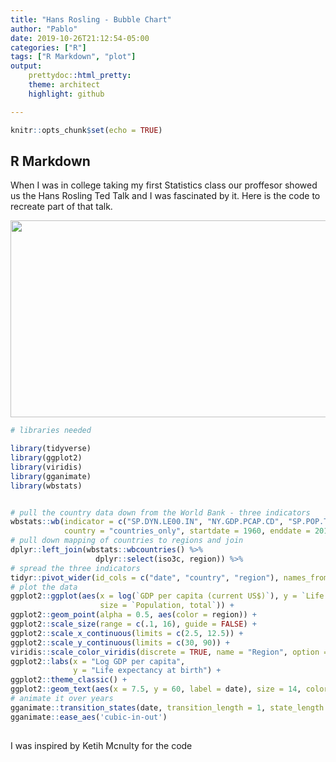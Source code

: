 ---
title: "Hans Rosling - Bubble Chart"
author: "Pablo"
date: 2019-10-26T21:12:54-05:00
categories: ["R"]
tags: ["R Markdown", "plot"]
output: 
    prettydoc::html_pretty:
    theme: architect
    highlight: github

---

```{r setup, include=FALSE}
knitr::opts_chunk$set(echo = TRUE)
```

## R Markdown

When I was in college taking my first Statistics class our proffesor showed us the Hans Rosling Ted Talk and I was fascinated by it. Here is the code to recreate part of that talk.

![](https://youtu.be/hVimVzgtD6w){width="560" height="315"}




```{r warning = FALSE, error = FALSE, message = FALSE}
# libraries needed

library(tidyverse)
library(ggplot2)
library(viridis)
library(gganimate)
library(wbstats)


# pull the country data down from the World Bank - three indicators
wbstats::wb(indicator = c("SP.DYN.LE00.IN", "NY.GDP.PCAP.CD", "SP.POP.TOTL"), 
            country = "countries_only", startdate = 1960, enddate = 2018)  %>% 
# pull down mapping of countries to regions and join
dplyr::left_join(wbstats::wbcountries() %>% 
                   dplyr::select(iso3c, region)) %>% 
# spread the three indicators
tidyr::pivot_wider(id_cols = c("date", "country", "region"), names_from = indicator, values_from = value) %>% 
# plot the data
ggplot2::ggplot(aes(x = log(`GDP per capita (current US$)`), y = `Life expectancy at birth, total (years)`,
                    size = `Population, total`)) +
ggplot2::geom_point(alpha = 0.5, aes(color = region)) +
ggplot2::scale_size(range = c(.1, 16), guide = FALSE) +
ggplot2::scale_x_continuous(limits = c(2.5, 12.5)) +
ggplot2::scale_y_continuous(limits = c(30, 90)) +
viridis::scale_color_viridis(discrete = TRUE, name = "Region", option = "viridis") +
ggplot2::labs(x = "Log GDP per capita",
              y = "Life expectancy at birth") +
ggplot2::theme_classic() +
ggplot2::geom_text(aes(x = 7.5, y = 60, label = date), size = 14, color = 'lightgrey', family = 'Oswald') +
# animate it over years
gganimate::transition_states(date, transition_length = 1, state_length = 1) +
gganimate::ease_aes('cubic-in-out')
  
```

I was inspired by Ketih Mcnulty for the code
